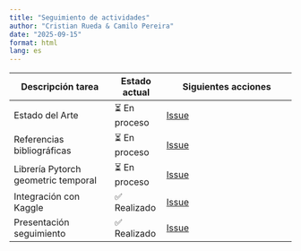 ---
title: "Seguimiento de actividades"
author: "Cristian Rueda & Camilo Pereira"
date: "2025-09-15"
format: html
lang: es
---
| Descripción tarea              | Estado actual   | Siguientes acciones                     |
|--------------------------------|-----------------|-----------------------------------------|
| Estado del Arte                 | ⏳ En proceso   | [Issue](https://github.com/crisru2905/proyecto-predictPath/issues/2)|
| Referencias bibliográficas      | ⏳ En proceso   | [Issue](https://github.com/crisru2905/proyecto-predictPath/issues/3)|
| Librería Pytorch geometric temporal | ⏳ En proceso  | [Issue](https://github.com/crisru2905/proyecto-predictPath/issues/5)|
| Integración con Kaggle| ✅ Realizado | [Issue](https://github.com/crisru2905/proyecto-predictPath/issues/1)|
| Presentación seguimiento | ✅ Realizado | [Issue](https://github.com/crisru2905/proyecto-predictPath/issues/4)|

